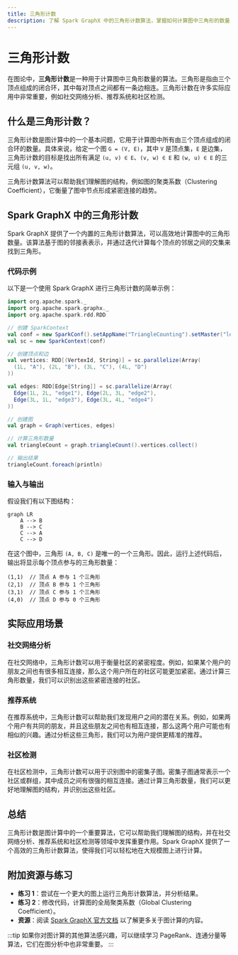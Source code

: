 ```yaml
---
title: 三角形计数
description: 了解 Spark GraphX 中的三角形计数算法，掌握如何计算图中三角形的数量，并探索其实际应用场景。
---
```


# 三角形计数

在图论中，**三角形计数**是一种用于计算图中三角形数量的算法。三角形是指由三个顶点组成的闭合环，其中每对顶点之间都有一条边相连。三角形计数在许多实际应用中非常重要，例如社交网络分析、推荐系统和社区检测。

## 什么是三角形计数？

三角形计数是图计算中的一个基本问题，它用于计算图中所有由三个顶点组成的闭合环的数量。具体来说，给定一个图 `G = (V, E)`，其中 `V` 是顶点集，`E` 是边集，三角形计数的目标是找出所有满足 `(u, v) ∈ E`、`(v, w) ∈ E` 和 `(w, u) ∈ E` 的三元组 `(u, v, w)`。

三角形计数算法可以帮助我们理解图的结构，例如图的聚类系数（Clustering Coefficient），它衡量了图中节点形成紧密连接的趋势。

## Spark GraphX 中的三角形计数

Spark GraphX 提供了一个内置的三角形计数算法，可以高效地计算图中的三角形数量。该算法基于图的邻接表表示，并通过迭代计算每个顶点的邻居之间的交集来找到三角形。

### 代码示例

以下是一个使用 Spark GraphX 进行三角形计数的简单示例：

```scala
import org.apache.spark._
import org.apache.spark.graphx._
import org.apache.spark.rdd.RDD

// 创建 SparkContext
val conf = new SparkConf().setAppName("TriangleCounting").setMaster("local")
val sc = new SparkContext(conf)

// 创建顶点和边
val vertices: RDD[(VertexId, String)] = sc.parallelize(Array(
  (1L, "A"), (2L, "B"), (3L, "C"), (4L, "D")
))

val edges: RDD[Edge[String]] = sc.parallelize(Array(
  Edge(1L, 2L, "edge1"), Edge(2L, 3L, "edge2"),
  Edge(3L, 1L, "edge3"), Edge(3L, 4L, "edge4")
))

// 创建图
val graph = Graph(vertices, edges)

// 计算三角形数量
val triangleCount = graph.triangleCount().vertices.collect()

// 输出结果
triangleCount.foreach(println)
```

### 输入与输出

假设我们有以下图结构：

```mermaid
graph LR
    A --> B
    B --> C
    C --> A
    C --> D
```

在这个图中，三角形 `(A, B, C)` 是唯一的一个三角形。因此，运行上述代码后，输出将显示每个顶点参与的三角形数量：

```
(1,1)  // 顶点 A 参与 1 个三角形
(2,1)  // 顶点 B 参与 1 个三角形
(3,1)  // 顶点 C 参与 1 个三角形
(4,0)  // 顶点 D 参与 0 个三角形
```

## 实际应用场景

### 社交网络分析

在社交网络中，三角形计数可以用于衡量社区的紧密程度。例如，如果某个用户的朋友之间也有很多相互连接，那么这个用户所在的社区可能更加紧密。通过计算三角形数量，我们可以识别出这些紧密连接的社区。

### 推荐系统

在推荐系统中，三角形计数可以帮助我们发现用户之间的潜在关系。例如，如果两个用户有共同的朋友，并且这些朋友之间也有相互连接，那么这两个用户可能也有相似的兴趣。通过分析这些三角形，我们可以为用户提供更精准的推荐。

### 社区检测

在社区检测中，三角形计数可以用于识别图中的密集子图。密集子图通常表示一个社区或群组，其中成员之间有很强的相互连接。通过计算三角形数量，我们可以更好地理解图的结构，并识别出这些社区。

## 总结

三角形计数是图计算中的一个重要算法，它可以帮助我们理解图的结构，并在社交网络分析、推荐系统和社区检测等领域中发挥重要作用。Spark GraphX 提供了一个高效的三角形计数算法，使得我们可以轻松地在大规模图上进行计算。

## 附加资源与练习

- **练习 1**：尝试在一个更大的图上运行三角形计数算法，并分析结果。
- **练习 2**：修改代码，计算图的全局聚类系数（Global Clustering Coefficient）。
- **资源**：阅读 [Spark GraphX 官方文档](https://spark.apache.org/docs/latest/graphx-programming-guide.html) 以了解更多关于图计算的内容。

:::tip
如果你对图计算的其他算法感兴趣，可以继续学习 PageRank、连通分量等算法，它们在图分析中也非常重要。
:::